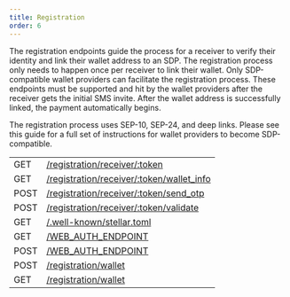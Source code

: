 ```yaml
---
title: Registration
order: 6
---
```



The registration endpoints guide the process for a receiver to verify their identity and link their wallet address to an SDP. The registration process only needs to happen once per receiver to link their wallet. Only SDP-compatible wallet providers can facilitate the registration process. These endpoints must be supported and hit by the wallet providers after the receiver gets the initial SMS invite. After the wallet address is successfully linked, the payment automatically begins.

The registration process uses SEP-10, SEP-24, and deep links. Please see this guide for a full set of instructions for wallet providers to become SDP-compatible.

<EndpointsTable title="Endpoints">

| | |
| --- | --------------------- |
| GET | [/registration/receiver/:token](../load-the-pii-confirmation-webpage.api.mdx) |
| GET | [/registration/receiver/:token/wallet_info](../get-placeholder-info.api.mdx) |
| POST | [/registration/receiver/:token/send_otp](../send-otp-to-the-receivers-phone.api.mdx) |
| POST | [/registration/receiver/:token/validate](../validate-otp-pii.api.mdx) |
| GET | [/.well-known/stellar.toml](../stellar-toml.api.mdx) |
| GET | [/WEB_AUTH_ENDPOINT](../get-sep-10-challenge-transaction.api.mdx) |
| POST | [/WEB_AUTH_ENDPOINT](../post-sep-10-challenge-transaction.api.mdx) |
| POST | [/registration/wallet](../register-the-stellar-account-for-the-user.api.mdx) |
| GET | [/registration/wallet](../verify-if-stellar-account-is-registered.api.mdx) |

</EndpointsTable>